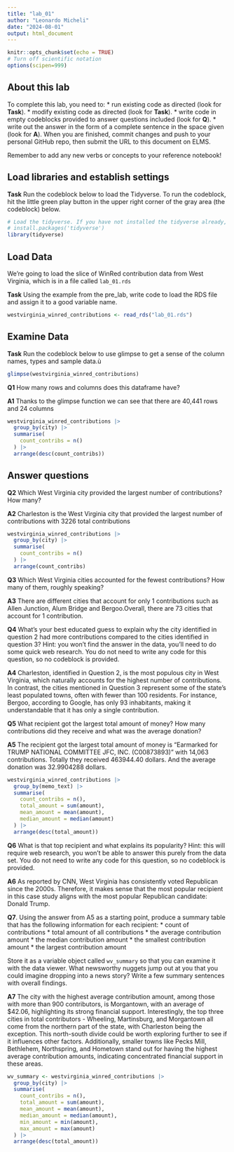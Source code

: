 ```yaml
---
title: "lab_01"
author: "Leonardo Micheli"
date: "2024-08-01"
output: html_document
---
```


```r
knitr::opts_chunk$set(echo = TRUE)
# Turn off scientific notation
options(scipen=999)
```

## About this lab

To complete this lab, you need to: \* run existing code as directed (look for **Task**). \* modify existing code as directed (look for **Task**). \* write code in empty codeblocks provided to answer questions included (look for **Q**). \* write out the answer in the form of a complete sentence in the space given (look for **A**). When you are finished, commit changes and push to your personal GitHub repo, then submit the URL to this document on ELMS.

Remember to add any new verbs or concepts to your reference notebook!

## Load libraries and establish settings

**Task** Run the codeblock below to load the Tidyverse. To run the codeblock, hit the little green play button in the upper right corner of the gray area (the codeblock) below.

```r
# Load the tidyverse. If you have not installed the tidyverse already, remove the # from the next line and run it first.  
# install.packages('tidyverse')
library(tidyverse)
```

## Load Data

We're going to load the slice of WinRed contribution data from West Virginia, which is in a file called `lab_01.rds`

**Task** Using the example from the pre_lab, write code to load the RDS file and assign it to a good variable name.

```r
westvirginia_winred_contributions <- read_rds("lab_01.rds")
```



## Examine Data

**Task** Run the codeblock below to use glimpse to get a sense of the column names, types and sample data.ù
```r
glimpse(westvirginia_winred_contributions)
```

**Q1** How many rows and columns does this dataframe have?

**A1** Thanks to the glimpse function we can see that there are 40,441 rows and 24 columns

```r
westvirginia_winred_contributions |>
  group_by(city) |>
  summarise(
    count_contribs = n()
  ) |>
  arrange(desc(count_contribs))
```

## Answer questions

**Q2** Which West Virginia city provided the largest number of contributions? How many?

**A2** Charleston is the West Virginia city that provided the largest number of contributions with 3226 total contributions

```r
westvirginia_winred_contributions |>
  group_by(city) |>
  summarise(
    count_contribs = n()
  ) |>
  arrange(count_contribs)
```

**Q3** Which West Virginia cities accounted for the fewest contributions? How many of them, roughly speaking?

**A3** There are different cities that account for only 1 contributions such as Allen Junction, Alum Bridge and Bergoo.Overall, there are 73 cities that account for 1 contribution. 


**Q4** What's your best educated guess to explain why the city identified in question 2 had more contributions compared to the cities identified in question 3? Hint: you won't find the answer in the data, you'll need to do some quick web research. You do not need to write any code for this question, so no codeblock is provided.

**A4** Charleston, identified in Question 2, is the most populous city in West Virginia, which naturally accounts for the highest number of contributions. In contrast, the cities mentioned in Question 3 represent some of the state's least populated towns, often with fewer than 100 residents. For instance, Bergoo, according to Google, has only 93 inhabitants, making it understandable that it has only a single contribution. 

**Q5** What recipient got the largest total amount of money? How many contributions did they receive and what was the average donation?

**A5** The recipient got the largest total amount of money is "Earmarked for TRUMP NATIONAL COMMITTEE JFC, INC. (C00873893)" with 14,063 contributions. Totally they received 463944.40 dollars. And the average donation was 32.9904288 dollars. 	

```r
westvirginia_winred_contributions |>
  group_by(memo_text) |>
  summarise(
    count_contribs = n(),
    total_amount = sum(amount),
    mean_amount = mean(amount),
    median_amount = median(amount)
  ) |>
  arrange(desc(total_amount))
```

**Q6** What is that top recipient and what explains its popularity? Hint: this will require web research, you won't be able to answer this purely from the data set. You do not need to write any code for this question, so no codeblock is provided.

**A6** As reported by CNN, West Virginia has consistently voted Republican since the 2000s. Therefore, it makes sense that the most popular recipient in this case study aligns with the most popular Republican candidate: Donald Trump. 

**Q7**. Using the answer from A5 as a starting point, produce a summary table that has the following information for each recipient: \* count of contributions \* total amount of all contributions \* the average contribution amount \* the median contribution amount \* the smallest contribution amount \* the largest contribution amount

Store it as a variable object called `wv_summary` so that you can examine it with the data viewer. What newsworthy nuggets jump out at you that you could imagine dropping into a news story? Write a few summary sentences with overall findings.

**A7** 
The city with the highest average contribution amount, among those with more than 900 contributors, is Morgantown, with an average of $42.06, highlighting its strong financial support. Interestingly, the top three cities in total contributors - Wheeling, Martinsburg, and Morgantown  all come from the northern part of the state, with Charleston being the exception. This north-south divide could be worth exploring further to see if it influences other factors. Additionally, smaller towns like Pecks Mill, Bethlehem, Northspring, and Hometown stand out for having the highest average contribution amounts, indicating concentrated financial support in these areas. 


```r
wv_summary <- westvirginia_winred_contributions |>
  group_by(city) |>
  summarise(
    count_contribs = n(),
    total_amount = sum(amount),
    mean_amount = mean(amount),
    median_amount = median(amount),
    min_amount = min(amount),
    max_amount = max(amount)
  ) |>
  arrange(desc(total_amount))
```
